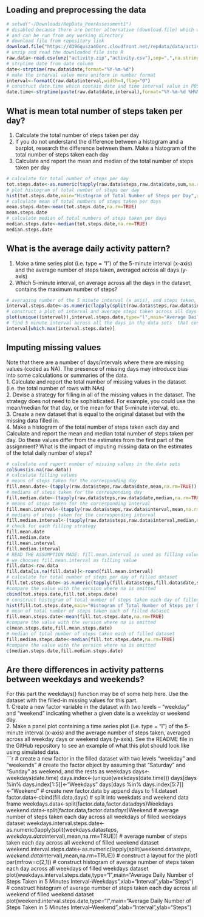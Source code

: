 ## Loading and preprocessing the data  
```r
# setwd("~/Downloads/RepData_PeerAssessment1")
# disabled because there are better alternative (download.file) which will easen for non-technical people
# and can be run from any working directory
# download file from repository link
download.file("https://d396qusza40orc.cloudfront.net/repdata/data/activity.zip",destfile="activity.zip")
# unzip and read the downloaded file into R
raw.data<-read.csv(unz("activity.zip","activity.csv"),sep=",",na.strings="NA",stringsAsFactors=FALSE)
# strptime date from date column
date<-strptime(raw.data$date,format="%Y-%m-%d")
# make the interval value more uniform in number format
interval<-formatC(raw.data$interval,width=4,flag="0")
# construct date.time which contain date and time interval value in POSIXlt and POSIXct
date.time<-strptime(paste(raw.data$date,interval),format="%Y-%m-%d %H%M")
```

## What is mean total number of steps taken per day?  
1. Calculate the total number of steps taken per day    
2. If you do not understand the difference between a histogram and a barplot, research the difference between them. Make a histogram of the total number of steps taken each day     
3. Calculate and report the mean and median of the total number of steps taken per day  
```r
# calculate for total number of steps per day
tot.steps.date<-as.numeric(tapply(raw.data$steps,raw.data$date,sum,na.rm=TRUE))
# plot histogram of total number of steps oer day
hist(tot.steps.date,main="Histogram of Total Number of Steps per Day",xlab="Total Steps in a Day",ylab="Frequency")
# calculate mean of total numbers of steps taken per days
mean.steps.date<-mean(tot.steps.date,na.rm=TRUE)
mean.steps.date
# calculate median of total numbers of steps taken per days
median.steps.date<-median(tot.steps.date,na.rm=TRUE)
median.steps.date
```

## What is the average daily activity pattern?  
1. Make a time series plot (i.e. type = "l") of the 5-minute interval (x-axis) and the average number of steps taken, averaged across all days (y-axis)  
2. Which 5-minute interval, on average across all the days in the dataset, contains the maximum number of steps?  
```r
# averaging number of the 5 minute interval (x axis), and steps taken, averaged across all day(y axis)
interval.steps.date<-as.numeric(lapply(split(raw.data$steps,raw.data$interval),mean,na.rm=TRUE))
# construct a plot of interval and average steps taken across all days
plot(unique((interval)),interval.steps.date,type="l",main="Average Daily Number of Steps Taken in 5 Minutes Interval",xlab="Interval",ylab="Average of Number of Steps Taken")
# find 5 minute interval across all the days in the data sets  that contain the max number of steps
interval[which.max(interval.steps.date)]
```

## Imputing missing values  
Note that there are a number of days/intervals where there are missing values (coded as NA). The presence of missing days may introduce bias into some calculations or summaries of the data.  
1. Calculate and report the total number of missing values in the dataset (i.e. the total number of rows with NAs)  
2. Devise a strategy for filling in all of the missing values in the dataset. The strategy does not need to be sophisticated. For example, you could use the mean/median for that day, or the mean for that 5-minute interval, etc.  
3. Create a new dataset that is equal to the original dataset but with the missing data filled in.  
4. Make a histogram of the total number of steps taken each day and Calculate and report the mean and median total number of steps taken per day. Do these values differ from the estimates from the first part of the assignment? What is the impact of imputing missing data on the estimates of the total daily number of steps?  
```r
# calculate and report number of missing values in the data sets
colSums(is.na(raw.data))
# calculate filling values
# means of steps taken for the corresponding day
fill.mean.date<-(tapply(raw.data$steps,raw.data$date,mean,na.rm=TRUE))
# medians of steps taken for the corresponding day
fill.median.date<-(tapply(raw.data$steps,raw.data$date,median,na.rm=TRUE))
# means of steps taken for the corresponding interval
fill.mean.interval<-(tapply(raw.data$steps,raw.data$interval,mean,na.rm=TRUE))
# medians of steps taken for the corresponding interval
fill.median.interval<-(tapply(raw.data$steps,raw.data$interval,median,na.rm=TRUE))
# check for each filling strategy
fill.mean.date
fill.median.date
fill.mean.interval
fill.median.interval
# READ THE ASSUMPTION MADE: fill.mean.interval is used as filling value
# we chooses fill.mean.interval as filling value
fill.data<-raw.data
fill.data[is.na(fill.data)]<-round(fill.mean.interval)
# calculate for total number of steps per day of filled dataset
fill.tot.steps.date<-as.numeric(tapply(fill.data$steps,fill.data$date,sum,na.rm=TRUE))
#compare the value with the version where na is omitted
cbind(tot.steps.date,fill.tot.steps.date)
# construct histogram of total number of steps taken each day of filled dataset
hist(fill.tot.steps.date,main="Histogram of Total Number of Steps per Day - NAs Replaced'",xlab="Total Steps in a Day",ylab="Frequency")
# mean of total number of steps taken each of filled dataset
fill.mean.steps.date<-mean(fill.tot.steps.date,na.rm=TRUE)
#compare the value with the version where na is omitted
c(mean.steps.date,fill.mean.steps.date)
# median of total number of steps taken each of filled dataset
fill.median.steps.date<-median(fill.tot.steps.date,na.rm=TRUE)
#compare the value with the version where na is omitted
c(median.steps.date,fill.median.steps.date)
```

## Are there differences in activity patterns between weekdays and weekends?  
For this part the weekdays() function may be of some help here. Use the dataset with the filled-in missing values for this part.  
1. Create a new factor variable in the dataset with two levels – “weekday” and “weekend” indicating whether a given date is a weekday or weekend day.  
2. Make a panel plot containing a time series plot (i.e. type = "l") of the 5-minute interval (x-axis) and the average number of steps taken, averaged across all weekday days or weekend days (y-axis). See the README file in the GitHub repository to see an example of what this plot should look like using simulated data.  
```r
# create a new factor in the filled dataset with two levels "weekday" and "weekends"
# create the factor object by assuming that "Saturday" and "Sunday" as weekend, and the rests as weekdays
days<-weekdays(date.time)
days.index<-(unique(weekdays(date.time)))
days[days %in% days.index[1:5]]<-"Weekdays"
days[days %in% days.index[5:7]]<-"Weekend"
# create new factor.data by append days to fill.dataset
factor.data<-cbind(fill.data,days)
# split into weekdats and weekend data frame
weekdays.data<-split(factor.data,factor.data$days)$Weekdays
weekend.data<-split(factor.data,factor.data$days)$Weekend
# average number of steps taken each day across all weekdays of filled weekdays dataset
weekdays.interval.steps.date<-as.numeric(lapply(split(weekdays.data$steps,weekdays.data$interval),mean,na.rm=TRUE))
# average number of steps taken each day across all weekend of filled weekend dataset
weekend.interval.steps.date<-as.numeric(lapply(split(weekend.data$steps,weekend.data$interval),mean,na.rm=TRUE))
# construct a layout for the plot1
par(mfrow=c(2,1))
# construct histogram of average number of steps taken each day across all weekdays of filled weekdays dataset
plot(weekdays.interval.steps.date,type="l",main="Average Daily Number of Steps Taken in 5 Minutes Interval-Weekdays",xlab="Interval",ylab="Steps")
# construct histogram of average number of steps taken each day across all weekend of filled weekend dataset
plot(weekend.interval.steps.date,type="l",main="Average Daily Number of Steps Taken in 5 Minutes Interval--Weekend",xlab="Interval",ylab="Steps")
  
